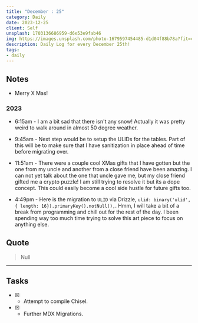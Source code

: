 ```yaml
---
title: "December : 25"
category: Daily
date: 2023-12-25
client: Self
unsplash: 1703136686959-d6e53e9fab46
img: https://images.unsplash.com/photo-1679597454485-d1d04f88b78a?fit=crop&q=85&w=1400&h=700
description: Daily Log for every December 25th!
tags:
- daily
---
```


## Notes

- Merry X Mas!

### 2023

- 6:15am - I am a bit sad that there isn't any snow! Actually it was pretty weird to walk around in almost 50 degree weather.

- 9:45am - Next step would be to setup the ULIDs for the tables. Part of this will be to make sure that I have sanitization in place ahead of time before migrating over.

- 11:51am - There were a couple cool XMas gifts that I have gotten but the one from my uncle and another from a close friend have been amazing.
    I can not yet talk about the one that uncle gave me, but my close friend gifted me a crypto puzzle! I am still trying to resolve it but its a dope concept.
    This could easily become a cool side hustle for future gifts too. 

- 4:49pm - Here is the migration to `ULID` via Drizzle, `ulid: binary('ulid', { length: 16}).primaryKey().notNull(),`.
    Hmm, I will take a bit of a break from programming and chill out for the rest of the day.
    I been spending way too much time trying to solve this art piece to focus on anything else.

## Quote

> Null

---

## Tasks

- [X] - Attempt to compile Chisel.
- [X] - Further MDX Migrations.